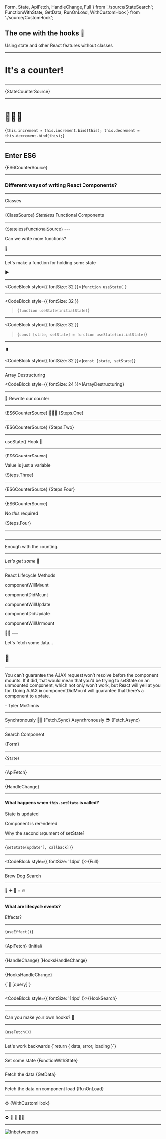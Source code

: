   Form,
  State,
  ApiFetch,
  HandleChange,
  Full
} from './source/StateSearch';
  FunctionWithState,
  GetData,
  RunOnLoad,
  WithCustomHook
} from './source/CustomHook';

## The one with the hooks 🎣

Using state and other React features without classes

---

# It's a counter!


## <StateCounter />

---

<CodeBlock>{StateCounterSource}</CodeBlock>

---

# 🤷🏻‍♂

<CodeBlock>{`
this.increment = this.increment.bind(this);
this.decrement = this.decrement.bind(this);
`}</CodeBlock>

---

## Enter ES6

<CodeBlock>{ES6CounterSource}</CodeBlock>

---

### Different ways of writing React Components?

---


<Container>
  Classes
  <hr />
  <CodeBlock>{ClassSource}</CodeBlock>
</Container>

<Container>
<i>Stateless</i> Functional Components
<hr />
<CodeBlock>{StatelessFunctionalSource}</CodeBlock>
</Container>
---

Can we write more functions?

🤔

---

Let's make a function for holding some state

▶️

---

<CodeBlock style={{ fontSize: 32 }}>{`function useState()`}</CodeBlock>

---

<CodeBlock
  style={{ fontSize: 32 }}
>{`function useState(initialState)`}</CodeBlock>

---

<CodeBlock
  style={{ fontSize: 32 }}
>{`const [state, setState] = function useState(initialState)`}</CodeBlock>

---

⏸️️

<CodeBlock style={{ fontSize: 32 }}>{`const [state, setState]`}</CodeBlock>

---

Array Destructuring

<CodeBlock style={{ fontSize: 24 }}>{ArrayDestructuring}</CodeBlock>

---

📝 Rewrite our counter

---


<Container>
  <CodeBlock>{ES6CounterSource}</CodeBlock>
</Container>

<Container>
  🏄🏻‍♂️
  <CodeBlock>{Steps.One}</CodeBlock>
</Container>

---


<Container>
  <CodeBlock>{ES6CounterSource}</CodeBlock>
</Container>

<Container>
  <CodeBlock>{Steps.Two}</CodeBlock>
</Container>

---

useState() Hook 🎣

---


<Container>
  <CodeBlock>{ES6CounterSource}</CodeBlock>
</Container>

<Container>
  <p>Value is just a variable</p>
  <CodeBlock>{Steps.Three}</CodeBlock>
</Container>

---


<Container>
  <CodeBlock>{ES6CounterSource}</CodeBlock>
</Container>

<Container>
  <CodeBlock>{Steps.Four}</CodeBlock>
</Container>

---


<Container>
  <CodeBlock>{ES6CounterSource}</CodeBlock>
</Container>

<Container>
  <p>
    No <i>this</i> required
  </p>
  <CodeBlock>{Steps.Four}</CodeBlock>
</Container>

---


## <Counter />

---

Enough with the counting.

---

_Let's get some_ 🍺

---

React Lifecycle Methods

<Container>
<Appear>
<p>componentWillMount</p>
<p>componentDidMount</p>
<p>componentWillUpdate</p>
<p>componentDidUpdate</p>
<p>componentWillUnmount</p>
👋🏻
</Appear>
</Container>
---

Let's fetch some data...

<Appear>
  <h2>🍺</h2>
</Appear>

---

<div style={{ textAlign: 'left' }}>
  You can’t guarantee the AJAX request won’t resolve before the component
  mounts. If it did, that would mean that you’d be trying to setState on an
  unmounted component, which not only won’t work, but React will yell at you
  for. Doing AJAX in componentDidMount will guarantee that there’s a component
  to update.
  <p style={{ textAlign: 'right' }}>- Tyler McGinnis</p>
</div>

---


<Container>
  Synchronously 👴🏻
  <CodeBlock>{Fetch.Sync}</CodeBlock>
</Container>

<Container>
  Asynchronously 😎
  <CodeBlock>{Fetch.Async}</CodeBlock>
</Container>

---

Search Component

<CodeBlock>{Form}</CodeBlock>

---

<CodeBlock>{State}</CodeBlock>

---

<CodeBlock>{ApiFetch}</CodeBlock>

---

<CodeBlock>{HandleChange}</CodeBlock>

---

#### What happens when `this.setState` is called?

<Appear>
  <p>State is updated</p>
  <p>Component is rerendered</p>
  <p>Why the second argument of setState?</p>
</Appear>

---

<CodeBlock>{`setState(updater[, callback])`}</CodeBlock>

---

<CodeBlock style={{ fontSize: '14px' }}>{Full}</CodeBlock>

---

<Row>
Brew Dog Search

<Search />
</Row>

---

🎣 ➕ 🍺 = 🔥

---

<h4> What are lifecycle events?</h4>

<Appear>
  <p>Effects?</p>
</Appear>

---

<CodeBlock>{`useEffect()`}</CodeBlock>

---


<Container>
  <CodeBlock style={{ fontSize: '14px' }}>{ApiFetch}</CodeBlock>
</Container>

<Container>
  <CodeBlock>{Initial}</CodeBlock>
</Container>

---


<Container>
  <CodeBlock style={{ fontSize: '14px' }}>{HandleChange}</CodeBlock>
</Container>

<Container>
  <CodeBlock>{HooksHandleChange}</CodeBlock>
</Container>

---

<CodeBlock>{HooksHandleChange}</CodeBlock>

<Appear>
  <Container>
    <CodeBlock>{`👀 [query]`}</CodeBlock>
  </Container>
</Appear>

---

<CodeBlock style={{ fontSize: '14px' }}>{HookSearch}</CodeBlock>

---

<Row>
  <HooksSearch />
</Row>

---

Can you make your own hooks? 🎣

---

<CodeBlock>{`useFetch()`}</CodeBlock>

---

<Container>
  Let's work backwards
  <CodeBlock>{`return { data, error, loading }`}</CodeBlock>
</Container>

---

<Container>
  Set some state
  <CodeBlock>{FunctionWithState}</CodeBlock>
</Container>

---

<Container>
  Fetch the data
  <CodeBlock>{GetData}</CodeBlock>
</Container>

---

<Container>
  Fetch the data on component load
  <CodeBlock>{RunOnLoad}</CodeBlock>
</Container>

---

<Container>
  ♻️
  <CodeBlock style={{ fontSize: '14px' }}>{WithCustomHook}</CodeBlock>
</Container>

---

<Row>
  ♻️ 🎣 🍺 🕵️‍♂️

  <HooksSearch />
</Row>

---

![Inbetweeners](https://media.giphy.com/media/wc35PjXwGHtgA/giphy.gif)
